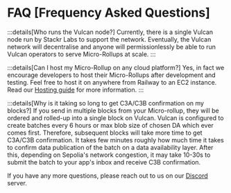 # FAQ [Frequency Asked Questions]

:::details[Who runs the Vulcan node?]
Currently, there is a single Vulcan node run by Stackr Labs to support the network.
Eventually, the Vulcan network will decentralise and anyone will permissionlessly be able to run Vulcan operators to serve Micro-Rollups at scale.
:::

:::details[Can I host my Micro-Rollup on any cloud platform?]
Yes, in fact we encourage developers to host their Micro-Rollups after development and testing. Feel free to host it on anywhere from Railway to an EC2 instance.
Read our [Hosting guide](/build/guides/hosting) for more information.
:::

:::details[Why is it taking so long to get C3A/C3B confirmation on my blocks?]
If you send in multiple blocks from your Micro-rollup, they will be ordered and rolled-up into a single block on Vulcan. Vulcan is configured to create batches every 6 hours or max blob size of chosen DA which ever comes first.
Therefore, subsequent blocks will take more time to get C3A/C3B confirmation.
It takes few minutes roughly how much time it takes to confirm data publication of the batch on a data availability layer.
After this, depending on Sepolia's network congestion, it may take 10-30s to submit the batch to your app's inbox and receive C3B confirmation.

If you have any more questions, please reach out to us on our [Discord](https://discord.gg/4wChdkN2) server.
